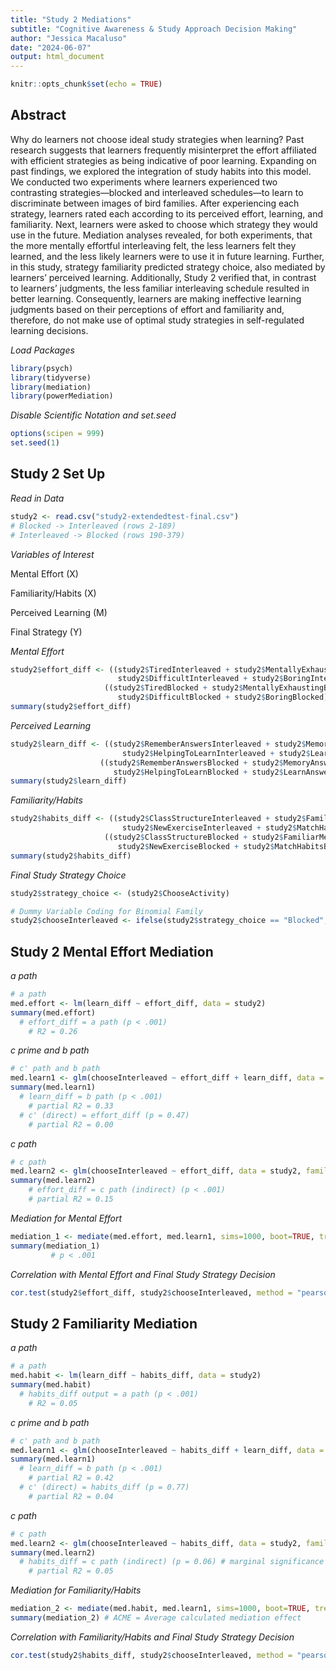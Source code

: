 ```yaml
---
title: "Study 2 Mediations"
subtitle: "Cognitive Awareness & Study Approach Decision Making"
author: "Jessica Macaluso"
date: "2024-06-07"
output: html_document
---
```


```r
knitr::opts_chunk$set(echo = TRUE)
```

## Abstract

Why do learners not choose ideal study strategies when learning? Past research suggests that learners frequently misinterpret the effort affiliated with efficient strategies as being indicative of poor learning. Expanding on past findings, we explored the integration of study habits into this model. We conducted two experiments where learners experienced two contrasting strategies—blocked and interleaved schedules—to learn to discriminate between images of bird families. After experiencing each strategy, learners rated each according to its perceived effort, learning, and familiarity. Next, learners were asked to choose which strategy they would use in the future. Mediation analyses revealed, for both experiments, that the more mentally effortful interleaving felt, the less learners felt they learned, and the less likely learners were to use it in future learning. Further, in this study, strategy familiarity predicted strategy choice, also mediated by learners’ perceived learning. Additionally, Study 2 verified that, in contrast to learners’ judgments, the less familiar interleaving schedule resulted in better learning. Consequently, learners are making ineffective learning judgments based on their perceptions of effort and familiarity and, therefore, do not make use of optimal study strategies in self-regulated learning decisions.

*Load Packages*
```r
library(psych)
library(tidyverse)
library(mediation)
library(powerMediation)
```

*Disable Scientific Notation and set.seed*
```r
options(scipen = 999)
set.seed(1)
```

## Study 2 Set Up

*Read in Data*
```r
study2 <- read.csv("study2-extendedtest-final.csv")
# Blocked -> Interleaved (rows 2-189)
# Interleaved -> Blocked (rows 190-379)
```

*Variables of Interest*


Mental Effort (X)


Familiarity/Habits (X)


Perceived Learning (M)


Final Strategy (Y)



*Mental Effort*
```r
study2$effort_diff <- ((study2$TiredInterleaved + study2$MentallyExhaustingInterleaved +
                        study2$DifficultInterleaved + study2$BoringInterleaved) / 4) -
                     ((study2$TiredBlocked + study2$MentallyExhaustingBlocked +
                        study2$DifficultBlocked + study2$BoringBlocked) / 4)
summary(study2$effort_diff)
```

*Perceived Learning*
```r
study2$learn_diff <- ((study2$RememberAnswersInterleaved + study2$MemoryAnswersInterleaved +
                         study2$HelpingToLearnInterleaved + study2$LearnAnswersInterleaved) / 4) - 
                    ((study2$RememberAnswersBlocked + study2$MemoryAnswersBlocked +
                       study2$HelpingToLearnBlocked + study2$LearnAnswersBlocked) /4 )
summary(study2$learn_diff)
```

*Familiarity/Habits*
```r
study2$habits_diff <- ((study2$ClassStructureInterleaved + study2$FamiliarMethodInterleaved +
                         study2$NewExerciseInterleaved + study2$MatchHabitsInterleaved) / 4) -
                     ((study2$ClassStructureBlocked + study2$FamiliarMethodBlocked +
                        study2$NewExerciseBlocked + study2$MatchHabitsBlocked)/ 4)
summary(study2$habits_diff)
```

*Final Study Strategy Choice*
```r
study2$strategy_choice <- (study2$ChooseActivity)

# Dummy Variable Coding for Binomial Family
study2$chooseInterleaved <- ifelse(study2$strategy_choice == "Blocked", 0, 1)
```

## Study 2 Mental Effort Mediation

*a path*
```r
# a path
med.effort <- lm(learn_diff ~ effort_diff, data = study2)
summary(med.effort)
  # effort_diff = a path (p < .001)
    # R2 = 0.26
```

*c prime and b path*
```r
# c' path and b path
med.learn1 <- glm(chooseInterleaved ~ effort_diff + learn_diff, data = study2, family=binomial)
summary(med.learn1)
  # learn_diff = b path (p < .001)
    # partial R2 = 0.33
  # c' (direct) = effort_diff (p = 0.47)
    # partial R2 = 0.00
```

*c path*
```r
# c path
med.learn2 <- glm(chooseInterleaved ~ effort_diff, data = study2, family=binomial)
summary(med.learn2)
    # effort_diff = c path (indirect) (p < .001)
    # partial R2 = 0.15
```

*Mediation for Mental Effort*
```r
mediation_1 <- mediate(med.effort, med.learn1, sims=1000, boot=TRUE, treat = "effort_diff", mediator = "learn_diff")
summary(mediation_1)
         # p < .001
```

*Correlation with Mental Effort and Final Study Strategy Decision*
```r
cor.test(study2$effort_diff, study2$chooseInterleaved, method = "pearson") #-.31 (p<.001)
```

## Study 2 Familiarity Mediation

*a path*
```r
# a path
med.habit <- lm(learn_diff ~ habits_diff, data = study2)
summary(med.habit)
  # habits_diff output = a path (p < .001)
    # R2 = 0.05
```

*c prime and b path*
```r
# c' path and b path
med.learn1 <- glm(chooseInterleaved ~ habits_diff + learn_diff, data = study2, family=binomial)
summary(med.learn1)
  # learn_diff = b path (p < .001)
    # partial R2 = 0.42
  # c' (direct) = habits_diff (p = 0.77)
    # partial R2 = 0.04
```

*c path*
```r
# c path
med.learn2 <- glm(chooseInterleaved ~ habits_diff, data = study2, family=binomial)
summary(med.learn2)
  # habits_diff = c path (indirect) (p = 0.06) # marginal significance
    # partial R2 = 0.05
```

*Mediation for Familiarity/Habits*
```r
mediation_2 <- mediate(med.habit, med.learn1, sims=1000, boot=TRUE, treat = "habits_diff", mediator = "learn_diff")
summary(mediation_2) # ACME = Average calculated mediation effect 
```

*Correlation with Familiarity/Habits and Final Study Strategy Decision*
```r
cor.test(study2$habits_diff, study2$chooseInterleaved, method = "pearson") # .10 (p=.05)
```
